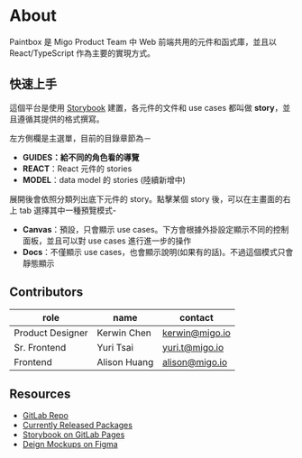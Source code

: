 
<Meta title="Guides/About" />

# About

Paintbox 是 Migo Product Team 中 Web 前端共用的元件和函式庫，並且以 React/TypeScript 作為主要的實現方式。

## 快速上手

這個平台是使用 [Storybook](https://storybook.js.org/) 建置，各元件的文件和 use cases 都叫做 **story**，並且遵循其提供的格式撰寫。

左方側欄是主選單，目前的目錄章節為－
- **GUIDES：給不同的角色看的導覽**
- **REACT**：React 元件的 stories
- **MODEL**：data model 的 stories
(陸續新增中)

展開後會依照分類列出底下元件的 story。點擊某個 story 後，可以在主畫面的右上 tab 選擇其中一種預覽模式-
- **Canvas**：預設，只會顯示 use cases。下方會根據外掛設定顯示不同的控制面板，並且可以對 use cases 進行進一步的操作
- **Docs**：不僅顯示 use cases，也會顯示說明(如果有的話)。不過這個模式只會靜態顯示

## Contributors

| role | name | contact |
| ---  | ---  | --- |
| Product Designer | Kerwin Chen | kerwin@migo.io | 
| Sr. Frontend | Yuri Tsai   |  yuri.t@migo.io |
| Frontend | Alison Huang | alison@migo.io |

## Resources

- [GitLab Repo](https://gitlab.migoinc.com/migotv/paintbox)
- [Currently Released Packages](https://gitlab.migoinc.com/migotv/paintbox/-/packages)
- [Storybook on GitLab Pages](https://migotv.migoinc.io/paintbox)
- [Deign Mockups on Figma](https://www.figma.com/file/Sv8VnmaINqyDQcpdO3cz5M/%F0%9F%96%A5-Foundation)
